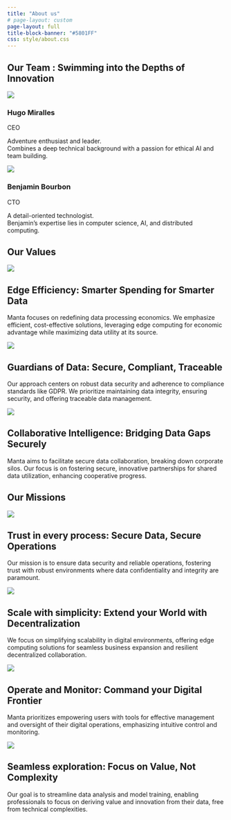 ```yaml
---
title: "About us"
# page-layout: custom
page-layout: full
title-block-banner: "#5801FF"
css: style/about.css
---
```


::: {.team}

# Our Team : Swimming into the Depths of Innovation

::: {.flex}

::: {.profile}
![](static/about/ceo.jpg)

### Hugo Miralles
<span class="role">CEO</span>

Adventure enthusiast and leader.<br>Combines a deep technical background with a passion for ethical AI and team building.
:::

::: {.profile}
![](static/about/cto.jpg)

### Benjamin Bourbon
<span class="role">CTO</span>

A detail-oriented technologist.<br>Benjamin's expertise lies in computer science, AI, and distributed computing.
:::
:::
:::

<!-- ## Advancing Beyond the Cloud: Unlocking Efficiency and Security -->
<!---->
<!-- - **Cost Efficiency** -->
<!---->
<!-- Conducting computations closer to the data source reduces costs associated with cloud processing and minimize energy consumption. -->
<!---->
<!-- - **Enhanced Data Security** -->
<!---->
<!-- Manta fortifies data privacy by decentralizing storage, to mitigate the risks associated with centralized data repositories. -->
<!---->
<!-- - **Environmental Impact** -->
<!---->
<!-- Our edge computing model significantly lowers energy usage compared to traditional cloud infrastructures. -->
<!---->
<!-- - **Improved Connectivity and Speed:** -->
<!---->
<!-- Experience real-time data processing with Manta's edge-based approach. -->

::: {.dark-section}
::: {.container}
::: {.values}

# Our Values

::: {.flex}
::: {.part}

![](static/about/values1.png){class="filter-img"}

## Edge Efficiency: Smarter Spending for Smarter Data

Manta focuses on redefining data processing economics. We emphasize efficient, cost-effective solutions, leveraging edge computing for economic advantage while maximizing data utility at its source.
:::

::: {.part}

![](static/about/values2.png){class="filter-img"}

## Guardians of Data: Secure, Compliant, Traceable

Our approach centers on robust data security and adherence to compliance standards like GDPR. We prioritize maintaining data integrity, ensuring security, and offering traceable data management.
:::

::: {.part}

![](static/about/values3.png){class="filter-img"}

## Collaborative Intelligence: Bridging Data Gaps Securely

Manta aims to facilitate secure data collaboration, breaking down corporate silos. Our focus is on fostering secure, innovative partnerships for shared data utilization, enhancing cooperative progress.
:::
:::
:::
:::
:::


::: {.container}
::: {.missions}

# Our Missions

::: {.grid-content}
::: {.grid-item}
![](static/about/missions1.png){class="resize"}

## Trust in every process: Secure Data, Secure Operations

Our mission is to ensure data security and reliable operations, fostering trust with robust environments where data confidentiality and integrity are paramount.
:::

::: {.grid-item}
![](static/about/missions2.png){class="resize"}

## Scale with simplicity: Extend your World with Decentralization

We focus on simplifying scalability in digital environments, offering edge computing solutions for seamless business expansion and resilient decentralized collaboration.
:::

::: {.grid-item}
![](static/about/missions3.png){class="special resize"}

## Operate and Monitor: Command your Digital Frontier

Manta prioritizes empowering users with tools for effective management and oversight of their digital operations, emphasizing intuitive control and monitoring.
:::

::: {.grid-item}
![](static/about/missions4.png){class="resize"}

## Seamless exploration: Focus on Value, Not Complexity

Our goal is to streamline data analysis and model training, enabling professionals to focus on deriving value and innovation from their data, free from technical complexities.
:::
:::
:::
:::
